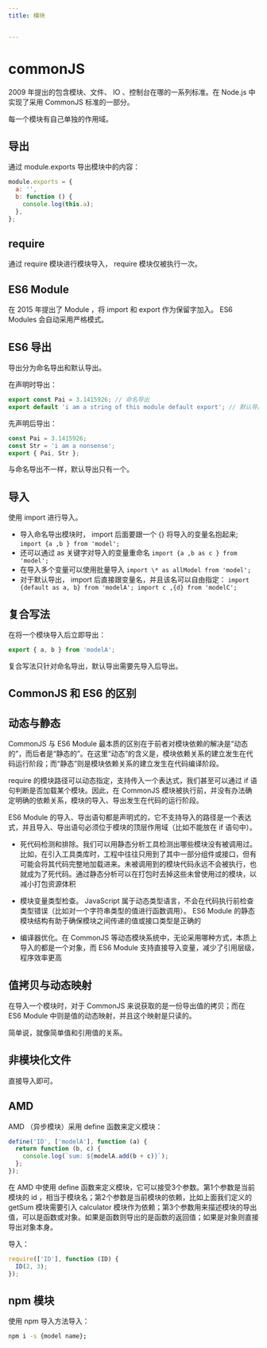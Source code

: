 ```yaml
---
title: 模块


---
```


# commonJS

2009 年提出的包含模块、文件、 IO 、控制台在哪的一系列标准。在 Node.js 中实现了采用 CommonJS 标准的一部分。

每一个模块有自己单独的作用域。

## 导出

通过 module.exports 导出模块中的内容：

```js
module.exports = {
  a: '',
  b: function () {
    console.log(this.a);
  },
};
```

## require

通过 require 模块进行模块导入， require 模块仅被执行一次。

## ES6 Module

在 2015 年提出了 Module ，将 import 和 export 作为保留字加入。 ES6 Modules 会自动采用严格模式。

## ES6 导出

导出分为命名导出和默认导出。

在声明时导出：

```js
export const Pai = 3.1415926; // 命名导出
export default 'i am a string of this module default export'; // 默认导出;
```

先声明后导出：

```js
const Pai = 3.1415926;
const Str = 'i am a nonsense';
export { Pai, Str };
```

与命名导出不一样，默认导出只有一个。

## 导入

使用 import 进行导入。

- 导入命名导出模块时， import 后面要跟一个 {} 将导入的变量名抱起来; `import {a ,b } from 'model';`
- 还可以通过 as 关键字对导入的变量重命名 `import {a ,b as c } from 'model';`
- 在导入多个变量可以使用批量导入 `import \* as allModel from 'model';`
- 对于默认导出， import 后直接跟变量名，并且该名可以自由指定： `import {default as a, b} from 'modelA'; import c ,{d} from 'modelC';`

## 复合写法

在将一个模块导入后立即导出：

```js
export { a, b } from 'modelA';
```

复合写法只针对命名导出，默认导出需要先导入后导出。

## CommonJS 和 ES6 的区别

## 动态与静态

CommonJS 与 ES6 Module
最本质的区别在于前者对模块依赖的解决是“动态的”，而后者是“静态的”。在这里“动态”的含义是，模块依赖关系的建立发生在代码运行阶段；而“静态”则是模块依赖关系的建立发生在代码编译阶段。

require 的模块路径可以动态指定，支持传入一个表达式，我们甚至可以通过 if 语句判断是否加载某个模块。因此，在 CommonJS 模块被执行前，并没有办法确定明确的依赖关系，模块的导入、导出发生在代码的运行阶段。

ES6 Module 的导入、导出语句都是声明式的，它不支持导入的路径是一个表达式，并且导入、导出语句必须位于模块的顶层作用域（比如不能放在 if 语句中）。

- 死代码检测和排除。我们可以用静态分析工具检测出哪些模块没有被调用过。比如，在引入工具类库时，工程中往往只用到了其中一部分组件或接口，但有可能会将其代码完整地加载进来。未被调用到的模块代码永远不会被执行，也就成为了死代码。通过静态分析可以在打包时去掉这些未曾使用过的模块，以减小打包资源体积

- 模块变量类型检查。 JavaScript 属于动态类型语言，不会在代码执行前检查类型错误（比如对一个字符串类型的值进行函数调用）。 ES6 Module 的静态模块结构有助于确保模块之间传递的值或接口类型是正确的

- 编译器优化。在 CommonJS 等动态模块系统中，无论采用哪种方式，本质上导入的都是一个对象，而 ES6 Module 支持直接导入变量，减少了引用层级，程序效率更高

## 值拷贝与动态映射

在导入一个模块时，对于 CommonJS 来说获取的是一份导出值的拷贝；而在 ES6 Module 中则是值的动态映射，并且这个映射是只读的。

简单说，就像简单值和引用值的关系。

## 非模块化文件

直接导入即可。

## AMD

AMD （异步模块）采用 define 函数来定义模块：

```js
define('ID', ['modelA'], function (a) {
  return function (b, c) {
    console.log(`sum: ${modelA.add(b + c)}`);
  };
});
```

在 AMD 中使用 define 函数来定义模块，它可以接受3个参数。第1个参数是当前模块的 id ，相当于模块名；第2个参数是当前模块的依赖，比如上面我们定义的 getSum 模块需要引入 calculator 模块作为依赖；第3个参数用来描述模块的导出值，可以是函数或对象。如果是函数则导出的是函数的返回值；如果是对象则直接导出对象本身。

导入：

```js
require(['ID'], function (ID) {
  ID(2, 3);
});
```

## npm 模块

使用 npm 导入方法导入：

```sh
npm i -s {model name};
```

            